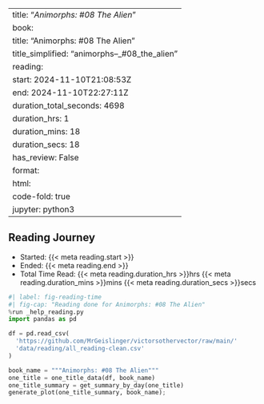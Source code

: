 
---
title: "*Animorphs: #08 The Alien*"
book:
  title: "Animorphs: #08 The Alien"
  title_simplified: "animorphs–_#08_the_alien"
reading:
  start: 2024-11-10T21:08:53Z
  end: 2024-11-10T22:27:11Z
  duration_total_seconds: 4698
  duration_hrs: 1
  duration_mins: 18
  duration_secs: 18
  has_review: False
format:
  html:
    code-fold: true
jupyter: python3
---

## Reading Journey

* Started: {{< meta reading.start >}}
* Ended: {{< meta reading.end >}}
* Total Time Read: {{< meta reading.duration_hrs >}}hrs {{< meta reading.duration_mins >}}mins {{< meta reading.duration_secs >}}secs

```python
#| label: fig-reading-time
#| fig-cap: "Reading done for Animorphs: #08 The Alien"
%run _help_reading.py
import pandas as pd

df = pd.read_csv(
  'https://github.com/MrGeislinger/victorsothervector/raw/main/'
  'data/reading/all_reading-clean.csv'
)

book_name = """Animorphs: #08 The Alien"""
one_title = one_title_data(df, book_name)
one_title_summary = get_summary_by_day(one_title)
generate_plot(one_title_summary, book_name);
```

